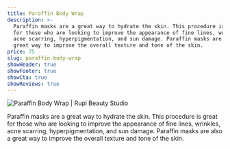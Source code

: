 ```yaml
---
title: Paraffin Body Wrap
description: >-
  Paraffin masks are a great way to hydrate the skin. This procedure is great
  for those who are looking to improve the appearance of fine lines, wrinkles,
  acne scarring, hyperpigmentation, and sun damage. Paraffin masks are also a
  great way to improve the overall texture and tone of the skin.
price: 75
slug: paraffin-body-wrap
showHeader: true
showFooter: true
showCta: true
showReviews: true
---
```



![Paraffin Body Wrap | Rupi Beauty Studio](/uploads/people/woman-tenderly-touching-skin.webp 'Paraffin Body Wrap | Rupi Beauty Studio')

Paraffin masks are a great way to hydrate the skin. This procedure is great for those who are looking to improve the appearance of fine lines, wrinkles, acne scarring, hyperpigmentation, and sun damage. Paraffin masks are also a great way to improve the overall texture and tone of the skin.
